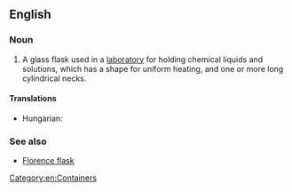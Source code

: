 ==English==

===Noun===
{{wikipedia}}
{{en-noun|sg=[[round]]-[[bottomed]] [[flask]]}}

# {{context|chemistry}} A glass flask used in a [[laboratory]] for holding chemical liquids and solutions, which has a shape for uniform heating, and one or more long cylindrical necks.

====Translations====
{{trans-top|a glass flask used in laboratories}}
* Hungarian: {{t|hu|gömblombik}}
{{trans-mid}}
{{trans-bottom}}

===See also===
* [[Florence flask]]

[[Category:en:Containers]]